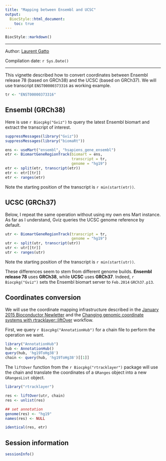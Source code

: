 ```yaml
---
title: "Mapping between Ensembl and UCSC"
output:
  BiocStyle::html_document:
    toc: true
---
```



<!--
%\VignetteEngine{knitr::knitr}
%\VignetteIndexEntry{Ensembl and UCSC mapping}
%\VignettePackage{Pbase}
-->

```r
BiocStyle::markdown()
```

<hr />

Author: [Laurent Gatto](http://cpu.sysbiol.cam.ac.uk/)

Compilation date: `r Sys.Date()`

<hr />


This vignette described how to convert coordinates between Ensembl
release 78 (based on GRCh38) and the UCSC (based on GRCh37). We will
use transcript `ENST00000373316` as working example.

```r
tr <- "ENST00000373316"
``` 

## Ensembl (GRCh38)

Here is use `r Biocpkg("Gviz")` to query the latest Ensembl biomart
and extract the transcript of interest.

```r
suppressMessages(library("Gviz"))
suppressMessages(library("biomaRt"))

ens <- useMart("ensembl", "hsapiens_gene_ensembl")
etr <- BiomartGeneRegionTrack(biomart = ens,
                              transcript = tr,
                              genome = "hg19")
etr <- split(etr, transcript(etr))
etr <- etr[[tr]]
etr <- ranges(etr)
```

Note the starting position of the transcript is `r min(start(etr))`.

## UCSC (GRCh37)

Below, I repeat the same operation without using my own ens Mart
instance. As far as I understand, Gviz queries the UCSC genome
reference by default. 

```r
utr <- BiomartGeneRegionTrack(transcript = tr,
                              genome = "hg19")
utr <- split(utr, transcript(utr))
utr <- utr[[tr]]
utr <- ranges(utr)
```

Note the starting position of the transcript is `r min(start(utr))`.

These differences seem to stem from different genome builds. **Ensembl
release 78** uses **GRCh38**, while **UCSC** uses **GRCh37**. Indeed,
`r Biocpkg("Gviz")` sets the Ensembl biomart server to `Feb.2014`
`GRCh37.p13`.

## Coordinates conversion

We will use the coordinate mapping infrastructure described in the
[January 2015 Bioconductor Newletter](http://www.bioconductor.org/help/newsletters/2015_January/#coordinate-mapping)
and the
[Changing genomic coordinate systems with rtracklayer::liftOver](http://bioconductor.org/help/workflows/liftOver/)
workflow.

First, we query `r Biocpkg("AnnotationHub")` for a chain file to
perform the operation we want.

```r
library("AnnotationHub")
hub <- AnnotationHub()
query(hub, 'hg19ToHg38')
chain <- query(hub, 'hg19ToHg38')[[1]]
```

The `liftOver` function from the `r Biocpkg("rtracklayer")` package
will use the chain and translate the coordinates of a `GRanges` object
into a new `GRangesList` object.

```r
library("rtracklayer")

res <- liftOver(utr, chain)
res <- unlist(res)

## set annotation
genome(res) <- "hg19"
names(res) <- NULL

identical(res, etr)
```

## Session information

```r
sessionInfo()
```
